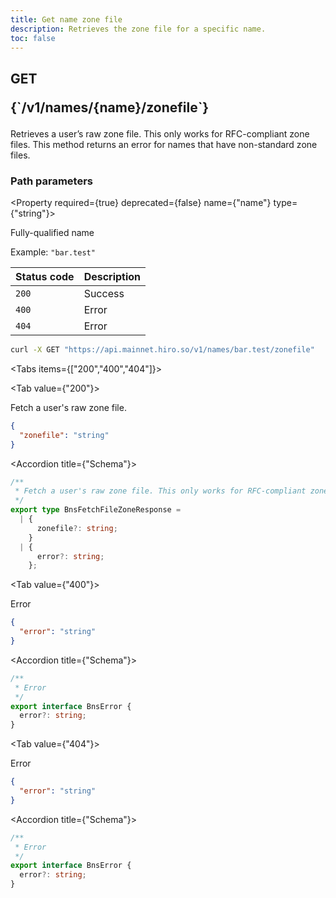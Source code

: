 ```yaml
---
title: Get name zone file
description: Retrieves the zone file for a specific name.
toc: false
---
```




<Root>

<API>

<div className='flex-1'>

<h2 className="not-prose mb-2 inline-flex items-center gap-3 font-mono">
  <div className="rounded-lg border px-1 py-0.5 text-xs font-medium border-green-400/50 bg-green-400/20 text-green-600 dark:text-green-400">
    GET
  </div>
  <p className="text-xs break-words overflow-hidden w-[95%]">{`/v1/names/{name}/zonefile`}</p>
</h2>

Retrieves a user’s raw zone file. This only works for RFC-compliant zone files. This method returns an error for names that have non-standard zone files.

### Path parameters

<Property required={true} deprecated={false} name={"name"} type={"string"}>

Fully-qualified name

<span>Example:  `"bar.test"`</span>

</Property>

| Status code | Description |
| :----------- | :----------- |
| `200` | Success |
| `400` | Error |
| `404` | Error |

</div>

<APIExample>

```bash title="Terminal"
curl -X GET "https://api.mainnet.hiro.so/v1/names/bar.test/zonefile"
```

<Tabs items={["200","400","404"]}>

<Tab value={"200"}>

Fetch a user's raw zone file.

```json title="Example response"
{
  "zonefile": "string"
}
```

<Accordions>

<Accordion title={"Schema"}>

```ts
/**
 * Fetch a user's raw zone file. This only works for RFC-compliant zone files. This method returns an error for names that have non-standard zone files.
 */
export type BnsFetchFileZoneResponse =
  | {
      zonefile?: string;
    }
  | {
      error?: string;
    };

```

</Accordion>

</Accordions>

</Tab>

<Tab value={"400"}>

Error

```json title="Example response"
{
  "error": "string"
}
```

<Accordions>

<Accordion title={"Schema"}>

```ts
/**
 * Error
 */
export interface BnsError {
  error?: string;
}

```

</Accordion>

</Accordions>

</Tab>

<Tab value={"404"}>

Error

```json title="Example response"
{
  "error": "string"
}
```

<Accordions>

<Accordion title={"Schema"}>

```ts
/**
 * Error
 */
export interface BnsError {
  error?: string;
}

```

</Accordion>

</Accordions>

</Tab>

</Tabs>

</APIExample>

</API>

</Root>
